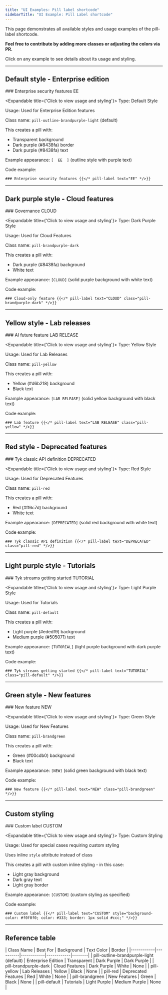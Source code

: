 ```yaml
---
title: "UI Examples: Pill label shortcode"
sidebarTitle: "UI Example: Pill Label shortcode"
---
```


This page demonstrates all available styles and usage examples of the pill-label shortcode.

**Feel free to contribute by adding more classes or adjusting the colors via PR.**

Click on any example to see details about its usage and styling.


---

<h2 id="enterprise-edition">Default style - Enterprise edition</h2>
### Enterprise security features <Badge variant="info">EE</Badge>

<Expandable title={'Click to view usage and styling'}>
Type: Default Style

Usage: Used for Enterprise Edition features

Class name: `pill-outline-brandpurple-light` (default)

This creates a pill with:
- Transparent background
- Dark purple (#8438fa) border
- Dark purple (#8438fa) text

Example appearance: `[  EE  ]` (outline style with purple text)

Code example:
```
### Enterprise security features {{</* pill-label text="EE" */>}}
```
</Expandable>

---

<h2 id="cloud-features">Dark purple style - Cloud features</h2>
### Governance <Badge variant="info">CLOUD</Badge>

<Expandable title={'Click to view usage and styling'}>
Type: Dark Purple Style

Usage: Used for Cloud Features

Class name: `pill-brandpurple-dark`

This creates a pill with:
- Dark purple (#8438fa) background
- White text

Example appearance: `[CLOUD]` (solid purple background with white text)

Code example:
```
### Cloud-only feature {{</* pill-label text="CLOUD" class="pill-brandpurple-dark" */>}}
```
</Expandable>

---

<h2 id="lab-releases">Yellow style - Lab releases</h2>
### AI future feature <Badge variant="warning">LAB RELEASE</Badge>

<Expandable title={'Click to view usage and styling'}>
Type: Yellow Style

Usage: Used for Lab Releases

Class name: `pill-yellow`

This creates a pill with:
- Yellow (#d6b218) background
- Black text

Example appearance: `[LAB RELEASE]` (solid yellow background with black text)

Code example:
```
### Lab feature {{</* pill-label text="LAB RELEASE" class="pill-yellow" */>}}
```
</Expandable>

---

<h2 id="deprecated-features">Red style - Deprecated features</h2>
### Tyk classic API definition <Badge variant="danger">DEPRECATED</Badge>

<Expandable title={'Click to view usage and styling'}>
Type: Red Style

Usage: Used for Deprecated Features

Class name: `pill-red`

This creates a pill with:
- Red (#ff6c7d) background
- White text

Example appearance: `[DEPRECATED]` (solid red background with white text)

Code example:
```
### Tyk classic API definition {{</* pill-label text="DEPRECATED" class="pill-red" */>}}
```
</Expandable>

---

<h2 id="tutorials">Light purple style - Tutorials</h2>
### Tyk streams getting started <Badge variant="info">TUTORIAL</Badge>

<Expandable title={'Click to view usage and styling'}>
Type: Light Purple Style

Usage: Used for Tutorials

Class name: `pill-default`

This creates a pill with:
- Light purple (#ededf9) background
- Medium purple (#505071) text

Example appearance: `[TUTORIAL]` (light purple background with dark purple text)

Code example:
```
### Tyk streams getting started {{</* pill-label text="TUTORIAL" class="pill-default" */>}}
```
</Expandable>

---

<h2 id="new-features">Green style - New features</h2>
### New feature <Badge variant="info">NEW</Badge>

<Expandable title={'Click to view usage and styling'}>
Type: Green Style

Usage: Used for New Features

Class name: `pill-brandgreen`

This creates a pill with:
- Green (#00cdb0) background
- Black text

Example appearance: `[NEW]` (solid green background with black text)

Code example:
```
### New feature {{</* pill-label text="NEW" class="pill-brandgreen" */>}}
```
</Expandable>

---

<h2 id="custom-styling">Custom styling</h2>
### Custom label <Badge variant="info">CUSTOM</Badge>

<Expandable title={'Click to view usage and styling'}>
Type: Custom Styling

Usage: Used for special cases requiring custom styling

Uses inline `style` attribute instead of class

This creates a pill with custom inline styling - in this case:
- Light gray background
- Dark gray text
- Light gray border

Example appearance: `[CUSTOM]` (custom styling as specified)

Code example:
```
### Custom label {{</* pill-label text="CUSTOM" style="background-color: #f0f0f0; color: #333; border: 1px solid #ccc;" */>}}
```
</Expandable>

---

<h2 id="reference-table">Reference table</h2>
| Class Name | Best For | Background | Text Color | Border |
|------------|----------|------------|------------|--------|
| pill-outline-brandpurple-light (default) | Enterprise Edition | Transparent | Dark Purple | Dark Purple |
| pill-brandpurple-dark | Cloud Features | Dark Purple | White | None |
| pill-yellow | Lab Releases | Yellow | Black | None |
| pill-red | Deprecated Features | Red | White | None |
| pill-brandgreen | New Features | Green | Black | None |
| pill-default | Tutorials | Light Purple | Medium Purple | None |
